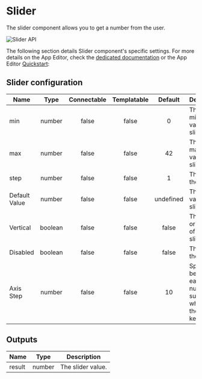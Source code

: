 
# Slider

The slider component allows you to get a number from the user.

![Slider API](../../assets/apps/4_app_component_library/slider.png.webp)

The following section details Slider component's specific settings. For more details on the App Editor, check the [dedicated documentation](../0_app_editor/index.mdx) or the App Editor [Quickstart](../../getting_started/7_apps_quickstart/index.mdx):

<div className="grid grid-cols-2 gap-6 mb-4">
	<DocCard
		color="orange"
		title="App Editor Documentation"
		description="The app editor is a low-code builder to create custom User Interfaces with a mix of drag-and-drop and code."
		href="/docs/apps/app_editor"
	/>
	<DocCard
		color="orange"
		title="Apps Quickstart"
		description="Learn how to build your first app in a matter of minutes."
		href="/docs/getting_started/apps_quickstart"
	/>
</div>

## Slider configuration

| Name          |  Type   | Connectable | Templatable |  Default  | Description                                                      |
| ------------- | :-----: | :---------: | :---------: | :-------: | ---------------------------------------------------------------- |
| min           | number  |    false    |    false    |     0     | The minimum value of the slider.                                 |
| max           | number  |    false    |    false    |    42     | The maximum value of the slider.                                 |
| step          | number  |    false    |    false    |     1     | The step of the slider.                                          |
| Default Value | number  |    false    |    false    | undefined | The default value of the slider.                                 |
| Vertical      | boolean |    false    |    false    |   false   | The orientation of the slider.                                   |
| Disabled      | boolean |    false    |    false    |   false   | The state of the slider.                                         |
| Axis Step     | number  |    false    |    false    |    10     | Spread between each number suggestion when using the arrow keys. |

## Outputs

| Name   |  Type  | Description       |
| ------ | :----: | ----------------- |
| result | number | The slider value. |
